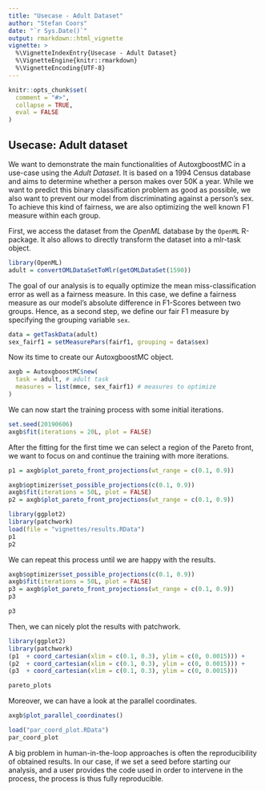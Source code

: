 ```yaml
---
title: "Usecase - Adult Dataset"
author: "Stefan Coors"
date: "`r Sys.Date()`"
output: rmarkdown::html_vignette
vignette: >
  %\VignetteIndexEntry{Usecase - Adult Dataset}
  %\VignetteEngine{knitr::rmarkdown}
  %\VignetteEncoding{UTF-8}
---
```


```r
knitr::opts_chunk$set(
  comment = "#>",
  collapse = TRUE,
  eval = FALSE
)
```

## Usecase: Adult dataset

We want to demonstrate the main functionalities of AutoxgboostMC in a use-case using the *Adult Dataset*.
It is based on a 1994 Census database and aims to determine whether a person makes over 50K a year.
While we want to predict this binary classification problem as good as possible, we also want to prevent our model from discriminating against a person's sex.
To achieve this kind of fairness, we are also optimizing the well known F1 measure within each group.

First, we access the dataset from the *OpenML* database by the `OpenML` R-package.
It also allows to directly transform the dataset into a mlr-task object.

```r
library(OpenML)
adult = convertOMLDataSetToMlr(getOMLDataSet(1590))
```

The goal of our analysis is to equally optimize the mean miss-classification error as well as a fairness measure.
In this case, we define a fairness measure as our model's absolute difference in F1-Scores between two groups.
Hence, as a second step, we define our fair F1 measure by specifying the grouping variable `sex`.

```r
data = getTaskData(adult)
sex_fairf1 = setMeasurePars(fairf1, grouping = data$sex)
```

Now its time to create our AutoxgboostMC object.

```r
axgb = AutoxgboostMC$new(
  task = adult, # adult task
  measures = list(mmce, sex_fairf1) # measures to optimize
)
```

We can now start the training process with some initial iterations.

```r
set.seed(20190606)
axgb$fit(iterations = 20L, plot = FALSE)
```

After the fitting for the first time we can select a region of the Pareto front, we want to focus on
and continue the training with more iterations.

```r
p1 = axgb$plot_pareto_front_projections(wt_range = c(0.1, 0.9))

axgb$optimizer$set_possible_projections(c(0.1, 0.9))
axgb$fit(iterations = 50L, plot = FALSE)
p2 = axgb$plot_pareto_front_projections(wt_range = c(0.1, 0.9))
```


```r
library(ggplot2)
library(patchwork)
load(file = "vignettes/results.RData")
p1
p2
```


We can repeat this process until we are happy with the results.

```r
axgb$optimizer$set_possible_projections(c(0.1, 0.9))
axgb$fit(iterations = 50L, plot = FALSE)
p3 = axgb$plot_pareto_front_projections(wt_range = c(0.1, 0.9))
p3
```

```r
p3
```

Then, we can nicely plot the results with patchwork.

```r
library(ggplot2)
library(patchwork)
(p1  + coord_cartesian(xlim = c(0.1, 0.3), ylim = c(0, 0.0015))) +
(p2  + coord_cartesian(xlim = c(0.1, 0.3), ylim = c(0, 0.0015))) +
(p3  + coord_cartesian(xlim = c(0.1, 0.3), ylim = c(0, 0.0015)))
```

```r
pareto_plots
```

Moreover, we can have a look at the parallel coordinates.

```r
axgb$plot_parallel_coordinates()
```

```r
load("par_coord_plot.RData")
par_coord_plot
```

A big problem in human-in-the-loop approaches is often the reproducibility of obtained results.
In our case, if we set a seed before starting our analysis, and a user provides the code used
in order to intervene in the process, the process is thus fully reproducible.
